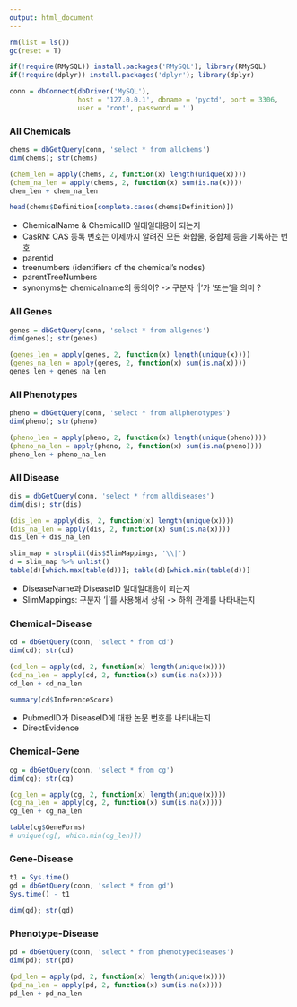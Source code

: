 ---
output: html_document
---
```{r include = FALSE}
rm(list = ls())
gc(reset = T)

if(!require(RMySQL)) install.packages('RMySQL'); library(RMySQL)
if(!require(dplyr)) install.packages('dplyr'); library(dplyr)

conn = dbConnect(dbDriver('MySQL'), 
                 host = '127.0.0.1', dbname = 'pyctd', port = 3306,
                 user = 'root', password = '')
```


### All Chemicals
```{r }
chems = dbGetQuery(conn, 'select * from allchems')
dim(chems); str(chems)

(chem_len = apply(chems, 2, function(x) length(unique(x))))
(chem_na_len = apply(chems, 2, function(x) sum(is.na(x))))
chem_len + chem_na_len

head(chems$Definition[complete.cases(chems$Definition)])
```
- ChemicalName & ChemicalID 일대일대응이 되는지 
- CasRN: CAS 등록 번호는 이제까지 알려진 모든 화합물, 중합체 등을 기록하는 번호
- parentid
- treenumbers (identifiers of the chemical's nodes)
- parentTreeNumbers
- synonyms는 chemicalname의 동의어? -> 구분자 '|'가 '또는'을 의미 ?


\newpage
### All Genes
```{r }
genes = dbGetQuery(conn, 'select * from allgenes')
dim(genes); str(genes)

(genes_len = apply(genes, 2, function(x) length(unique(x))))
(genes_na_len = apply(genes, 2, function(x) sum(is.na(x))))
genes_len + genes_na_len
```


\newpage
### All Phenotypes
```{r }
pheno = dbGetQuery(conn, 'select * from allphenotypes')
dim(pheno); str(pheno)

(pheno_len = apply(pheno, 2, function(x) length(unique(pheno))))
(pheno_na_len = apply(pheno, 2, function(x) sum(is.na(pheno))))
pheno_len + pheno_na_len
```


\newpage
### All Disease
```{r }
dis = dbGetQuery(conn, 'select * from alldiseases')
dim(dis); str(dis)

(dis_len = apply(dis, 2, function(x) length(unique(x))))
(dis_na_len = apply(dis, 2, function(x) sum(is.na(x))))
dis_len + dis_na_len

slim_map = strsplit(dis$SlimMappings, '\\|')
d = slim_map %>% unlist()
table(d)[which.max(table(d))]; table(d)[which.min(table(d))]
```
- DiseaseName과 DiseaseID 일대일대응이 되는지
- SlimMappings: 구분자 '|'를 사용해서 상위 -> 하위 관계를 나타내는지


\newpage
### Chemical-Disease
```{r }
cd = dbGetQuery(conn, 'select * from cd')
dim(cd); str(cd)

(cd_len = apply(cd, 2, function(x) length(unique(x))))
(cd_na_len = apply(cd, 2, function(x) sum(is.na(x))))
cd_len + cd_na_len

summary(cd$InferenceScore)
```
- PubmedID가 DiseaseID에 대한 논문 번호를 나타내는지
- DirectEvidence


\newpage
### Chemical-Gene 
```{r }
cg = dbGetQuery(conn, 'select * from cg')
dim(cg); str(cg)

(cg_len = apply(cg, 2, function(x) length(unique(x))))
(cg_na_len = apply(cg, 2, function(x) sum(is.na(x))))
cg_len + cg_na_len

table(cg$GeneForms)
# unique(cg[, which.min(cg_len)])
```


\newpage
### Gene-Disease
```{r }
t1 = Sys.time()
gd = dbGetQuery(conn, 'select * from gd')
Sys.time() - t1

dim(gd); str(gd)
```


\newpage
### Phenotype-Disease
```{r }
pd = dbGetQuery(conn, 'select * from phenotypediseases')
dim(pd); str(pd)

(pd_len = apply(pd, 2, function(x) length(unique(x))))
(pd_na_len = apply(pd, 2, function(x) sum(is.na(x))))
pd_len + pd_na_len
```
